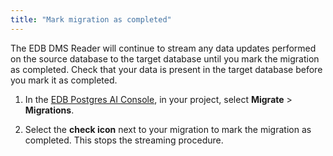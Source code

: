 ```yaml
---
title: "Mark migration as completed"
---
```


The EDB DMS Reader will continue to stream any data updates performed on the source database to the target database until you mark the migration as completed. Check that your data is present in the target database before you mark it as completed. 

1.  In the [EDB Postgres AI Console](https://portal.biganimal.com), in your project, select **Migrate** > **Migrations**.

1.  Select the **check icon** next to your migration to mark the migration as completed. This stops the streaming procedure.
